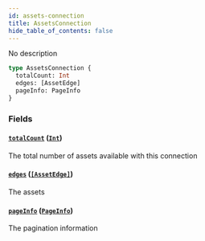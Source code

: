 ```yaml
---
id: assets-connection
title: AssetsConnection
hide_table_of_contents: false
---
```



No description

```graphql
type AssetsConnection {
  totalCount: Int
  edges: [AssetEdge]
  pageInfo: PageInfo
}
```


### Fields

#### [`totalCount`](#) ([`Int`](/docs/testnet/graphql/scalars/int))

The total number of assets available with this connection


#### [`edges`](#) ([`[AssetEdge]`](/docs/testnet/graphql/objects/asset-edge))

The assets


#### [`pageInfo`](#) ([`PageInfo`](/docs/testnet/graphql/objects/page-info))

The pagination information




